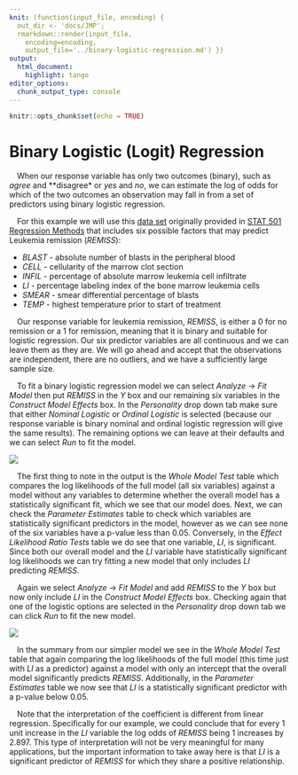 ```yaml
---
knit: (function(input_file, encoding) {
  out_dir <- 'docs/JMP';
  rmarkdown::render(input_file,
    encoding=encoding,
    output_file='../binary-logistic-regression.md') })
output:
  html_document:
    highlight: tango
editor_options:
  chunk_output_type: console
---
```


```r
knitr::opts_chunk$set(echo = TRUE)
```

# Binary Logistic (Logit) Regression

&emsp;When our response variable has only two outcomes (binary), such as *agree* and **disagree* or *yes* and *no*, we can estimate the log of odds for which of the two outcomes an observation may fall in from a set of predictors using binary logistic regression.

&emsp;For this example we will use this [data set](https://github.com/tylerbg/DLC_stat_resources/tree/master/docs/JMP/dat/leukemia_remission.jmp) originally provided in [STAT 501 Regression Methods](https://online.stat.psu.edu/stat501/lesson/15/15.1) that includes six possible factors that may predict Leukemia remission (*REMISS*):

* *BLAST* - absolute number of blasts in the peripheral blood
* *CELL* - cellularity of the marrow clot section
* *INFIL* - percentage of absolute marrow leukemia cell infiltrate
* *LI* - percentage labeling index of the bone marrow leukemia cells
* *SMEAR* - smear differential percentage of blasts
* *TEMP* - highest temperature prior to start of treatment

&emsp;Our response variable for leukemia remission, *REMISS*, is either a 0 for no remission or a 1 for remission, meaning that it is binary and suitable for logistic regression.  Our six predictor variables are all continuous and we can leave them as they are.  We will go ahead and accept that the observations are independent, there are no outliers, and we have a sufficiently large sample size.

&emsp;To fit a binary logistic regression model we can select *Analyze* -> *Fit Model* then put *REMISS* in the *Y* box and our remaining six variables in the *Construct Model Effects* box.  In the *Personality* drop down tab make sure that either *Nominal Logistic* or *Ordinal Logistic* is selected (because our response variable is binary nominal and ordinal logistic regression will give the same results).  The remaining options we can leave at their defaults and we can select *Run* to fit the model.

<center>
<img src="../img/binary-logistic-regression/remiss_full_BLR.png" style="display: block; margin: auto;" />
</center>

&emsp;The first thing to note in the output is the *Whole Model Test* table which compares the log likelihoods of the full model (all six variables) against a model without any variables to determine whether the overall model has a statistically significant fit, which we see that our model does.  Next, we can check the *Parameter Estimates* table to check which variables are statistically significant predictors in the model, however as we can see none of the six variables have a p-value less than 0.05.  Conversely, in the *Effect Likelihood Ratio Tests* table we do see that one variable, *LI*, is significant.  Since both our overall model and the *LI* variable have statistically significant log likelihoods we can try fitting a new model that only includes *LI* predicting *REMISS*.

&emsp;Again we select *Analyze* -> *Fit Model* and add *REMISS* to the *Y* box but now only include *LI* in the *Construct Model Effects* box.  Checking again that one of the logistic options are selected in the *Personality* drop down tab we can click *Run* to fit the new model.

<center>
<img src="../img/binary-logistic-regression/remiss_LI_BLR.png" style="display: block; margin: auto;" />
</center>

&emsp;In the summary from our simpler model we see in the *Whole Model Test* table that again comparing the log likelihoods of the full model (this time just with *LI* as a predictor) against a model with only an intercept that the overall model significantly predicts *REMISS*.  Additionally, in the *Parameter Estimates* table we now see that *LI* is a statistically significant predictor with a p-value below 0.05.

&emsp;Note that the interpretation of the coefficient is different from linear regression. Specifically for our example, we could conclude that for every 1 unit increase in the *LI* variable the log odds of *REMISS* being 1 increases by 2.897. This type of interpretation will not be very meaningful for many applications, but the important information to take away here is that *LI* is a significant predictor of *REMISS* for which they share a positive relationship.